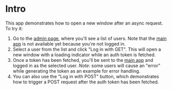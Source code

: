 # Intro

This app demonstrates how to open a new window after an async request. To try
it:

1. Go to the [admin page](/admin), where you'll see a list of users. Note that
   the [main app](/app) is not available yet because you're not logged in.
1. Select a user from the list and click "Log in with GET". This will open a new
   window with a loading indicator while an auth token is fetched.
1. Once a token has been fetched, you'll be sent to the [main app](/app) and
   logged in as the selected user. _Note:_ some users will cause an "error"
   while generating the token as an example for error handling.
1. You can also use the "Log in with POST" button, which demonstrates how to
   trigger a POST request after the auth token has been fetched.
